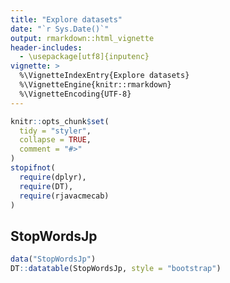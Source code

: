 ```yaml
---
title: "Explore datasets"
date: "`r Sys.Date()`"
output: rmarkdown::html_vignette
header-includes:
  - \usepackage[utf8]{inputenc}
vignette: >
  %\VignetteIndexEntry{Explore datasets}
  %\VignetteEngine{knitr::rmarkdown}
  %\VignetteEncoding{UTF-8}
---
```


```r
knitr::opts_chunk$set(
  tidy = "styler",
  collapse = TRUE,
  comment = "#>"
)
stopifnot(
  require(dplyr),
  require(DT),
  require(rjavacmecab)
)
```

## StopWordsJp

```r
data("StopWordsJp")
DT::datatable(StopWordsJp, style = "bootstrap")
```

